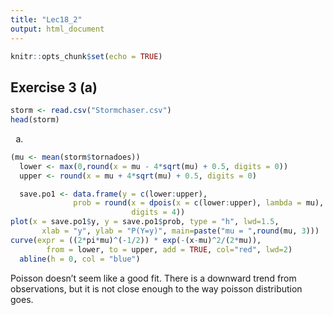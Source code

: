 ---
title: "Lec18_2"
output: html_document
---

```{r setup, include=FALSE}
knitr::opts_chunk$set(echo = TRUE)
```

## Exercise 3 (a)

```{r}
storm <- read.csv("Stormchaser.csv")
head(storm)
```

(a)
```{r}
(mu <- mean(storm$tornadoes))
  lower <- max(0,round(x = mu - 4*sqrt(mu) + 0.5, digits = 0)) 
  upper <- round(x = mu + 4*sqrt(mu) + 0.5, digits = 0)

  save.po1 <- data.frame(y = c(lower:upper), 
              prob = round(x = dpois(x = c(lower:upper), lambda = mu),
                           digits = 4))
plot(x = save.po1$y, y = save.po1$prob, type = "h", lwd=1.5,
       xlab = "y", ylab = "P(Y=y)", main=paste("mu = ",round(mu, 3)))
curve(expr = ((2*pi*mu)^(-1/2)) * exp(-(x-mu)^2/(2*mu)), 
        from = lower, to = upper, add = TRUE, col="red", lwd=2)
  abline(h = 0, col = "blue")
```

Poisson doesn't seem like a good fit. There is a downward trend from observations, but it is not close enough to the way poisson distribution goes.